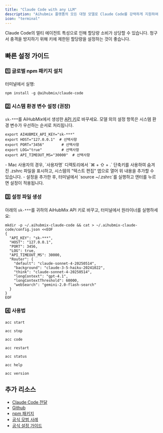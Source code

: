```yaml
---
title: "Claude Code with any LLM"
description: "Aihubmix 플랫폼의 모든 대형 모델로 Claude Code를 강력하게 지원하여 연결 불안정과 할당량 구매 어려움을 완전히 해결합니다. Aihubmix의 전달 서비스는 공식 채널을 기반으로 하여 규정 준수 및 보안이 확보되며, 계정 위험이나 숨겨진 제한에 대해 걱정할 필요가 없습니다."
icon: "terminal"
---
```


<Warning>
  Claude Code의 멀티 에이전트 특성으로 인해 할당량 소비가 상당할 수 있습니다. 청구서 충격을 방지하기 위해 키에 제한된 할당량을 설정하는 것이 좋습니다.
</Warning>

## 빠른 설정 가이드

### 1️⃣ 글로벌 npm 패키지 설치

터미널에서 실행:

```shell
npm install -g @aihubmix/claude-code
```

### 2️⃣ 시스템 환경 변수 설정 (권장)

`sk-***`를 AiHubMix에서 생성한 [API 키](https://aihubmix.com/token)로 바꾸세요. 모델 외의 설정 항목은 시스템 환경 변수가 우선하는 순서로 처리됩니다.

```
export AIHUBMIX_API_KEY="sk-***"
export HOST="127.0.0.1"  # 선택사항
export PORT="3456"        # 선택사항
export LOG="true"         # 선택사항
export API_TIMEOUT_MS="30000"  # 선택사항
```

<Tip>
  - Mac 사용자의 경우, `사용자명` 디렉토리에서 `⌘ + ⇧ + .` 단축키를 사용하여 숨겨진 .zshrc 파일을 표시하고, 시스템의 "텍스트 편집" 앱으로 열어 위 내용을 추가할 수 있습니다.
  - 설정을 추가한 후, 터미널에서 `source ~/.zshrc`를 실행하고 엔터를 누르면 설정이 적용됩니다.
</Tip>

### 3️⃣ 설정 파일 생성

아래의 `sk-***`를 귀하의 AiHubMix API 키로 바꾸고, 터미널에서 원라이너를 실행하세요:

```shell
mkdir -p ~/.aihubmix-claude-code && cat > ~/.aihubmix-claude-code/config.json <<EOF
{
  "API_KEY": "sk-***",
  "HOST": "127.0.0.1",
  "PORT": 3456,
  "LOG": true,
  "API_TIMEOUT_MS": 30000,
  "Router": {
    "default": "claude-sonnet-4-20250514",
    "background": "claude-3-5-haiku-20241022",
    "think": "claude-sonnet-4-20250514",
    "longContext": "gpt-4.1",
    "longContextThreshold": 60000,
    "webSearch": "gemini-2.0-flash-search"
  }
}
EOF
```

### 4️⃣ 사용법

<CodeGroup>

```shell 서비스 시작
acc start
```


```shell 서비스 중지
acc stop
```


```shell CC 실행
acc code
```


```shell 서비스 재시작 (설정 변경 시 필요)
acc restart
```


```shell 상태 확인
acc status
```


```shell 도움말 표시
acc help
```


```shell 버전 확인
acc version
```

</CodeGroup>

## 추가 리소스

- [Claude Code 전달](/ko/api/Claude-Code)
- [Github](https://github.com/inferera/aihubmix/blob/main/packages/claude-code/README.md)
- [npm 패키지](https://www.npmjs.com/package/@aihubmix/claude-code)
- [공식 모범 사례](https://www.anthropic.com/engineering/claude-code-best-practices)
- [공식 설정 가이드](https://docs.anthropic.com/en/docs/claude-code/settings#settings-files)